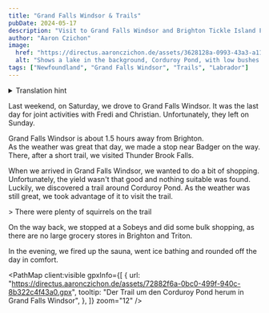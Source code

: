 ```yaml
---
title: "Grand Falls Windsor & Trails"
pubDate: 2024-05-17
description: "Visit to Grand Falls Windsor and Brighton Tickle Island Flagstaff Trail"
author: "Aaron Czichon"
image:
  href: "https://directus.aaronczichon.de/assets/3628128a-0993-43a3-a11e-1961f7a5f308.jpg?quality=70&width=1600"
  alt: "Shows a lake in the background, Corduroy Pond, with low bushes in front of it and a wooden staircase leading up to the photographer."
tags: ["Newfoundland", "Grand Falls Windsor", "Trails", "Labrador"]
---
```



<details>
  <summary>Translation hint</summary>
  We implemented the English version of this blog for you in June. We will publish
  all new blog entries also in English. Every entry before Jun 24th 2024 is automatically
  translated through DeepL. So please apologize if the translation is not perfect.
  If you want to read the original German entry, please switch to the German version
  of our blog.
</details>

Last weekend, on Saturday, we drove to Grand Falls Windsor. It was the last day for joint activities with Fredi and Christian. Unfortunately, they left on Sunday.

Grand Falls Windsor is about 1.5 hours away from Brighton.  
As the weather was great that day, we made a stop near Badger on the way.  
There, after a short trail, we visited Thunder Brook Falls.

<DirectusImage assetId="f3249b47-0ce1-4867-9b65-f5a5cb444dd7.JPG" />

When we arrived in Grand Falls Windsor, we wanted to do a bit of shopping. Unfortunately, the yield wasn't that good and nothing suitable was found.  
Luckily, we discovered a trail around Corduroy Pond. As the weather was still great, we took advantage of it to visit the trail.

<DirectusImage assetId="e19fec49-78f1-4627-9eff-da7f26019217.jpg" />> There were
plenty of squirrels on the trail

On the way back, we stopped at a Sobeys and did some bulk shopping, as there are no large grocery stores in Brighton and Triton.

In the evening, we fired up the sauna, went ice bathing and rounded off the day in comfort.

<PathMap
  client:visible
  gpxInfo={[
    {
      url: "https://directus.aaronczichon.de/assets/72882f6a-0bc0-499f-940c-8b322c4f43a0.gpx",
      tooltip: "Der Trail um den Corduroy Pond herum in Grand Falls Windsor",
    },
  ]}
  zoom="12"
/>
